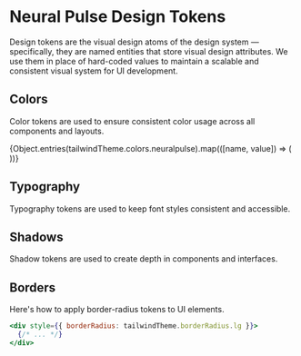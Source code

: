 
<Meta title="Design System/Tokens" />

# Neural Pulse Design Tokens

Design tokens are the visual design atoms of the design system — specifically, they are named entities that store visual design attributes. We use them in place of hard-coded values to maintain a scalable and consistent visual system for UI development.

## Colors

Color tokens are used to ensure consistent color usage across all components and layouts.

<ColorPalette>
  {Object.entries(tailwindTheme.colors.neuralpulse).map(([name, value]) => (
    <ColorItem
      title={name}
      subtitle={value}
      colors={[{ value, name }]}
    />
  ))}
</ColorPalette>

## Typography

Typography tokens are used to keep font styles consistent and accessible.

<TypographyBlock fontFamily="neuralpulse-font" fontWeight="neuralpulse-font-weight" fontSize="neuralpulse-font-size" />

## Shadows

Shadow tokens are used to create depth in components and interfaces.

<BoxShadowBlock shadows={tailwindTheme.boxShadow} />

## Borders

Here's how to apply border-radius tokens to UI elements.

```jsx
<div style={{ borderRadius: tailwindTheme.borderRadius.lg }}>
  {/* ... */}
</div>

